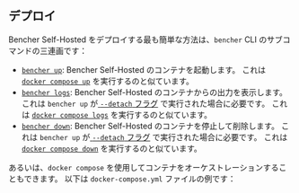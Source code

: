 
## デプロイ

Bencher Self-Hosted をデプロイする最も簡単な方法は、`bencher` CLI のサブコマンドの三連画です：

- [`bencher up`][bencher up]: Bencher Self-Hosted のコンテナを起動します。
  これは [`docker compose up`][docker compose up] を実行するのと似ています。
- [`bencher logs`][bencher logs]: Bencher Self-Hosted のコンテナからの出力を表示します。
  これは `bencher up` が[ `--detach` フラグ][detach flag] で実行された場合に必要です。
  これは [`docker compose logs`][docker compose logs] を実行するのと似ています。
- [`bencher down`][bencher down]: Bencher Self-Hosted のコンテナを停止して削除します。
  これは `bencher up` が[ `--detach` フラグ][detach flag] で実行された場合に必要です。
  これは [`docker compose down`][docker compose down] を実行するのと似ています。

[docker compose up]: https://docs.docker.com/reference/cli/docker/compose/up/
[docker compose logs]: https://docs.docker.com/reference/cli/docker/compose/logs/
[docker compose down]: https://docs.docker.com/reference/cli/docker/compose/down/

[bencher up]: #bencher-up
[bencher logs]: #bencher-logs
[bencher down]: #bencher-down
[detach flag]: #--detach

<div class="box">
  <BencherUp />
</div>

<div class="box">
  <BencherLogs />
</div>

<div class="box">
  <BencherDown />
</div>

あるいは、`docker compose` を使用してコンテナをオーケストレーションすることもできます。
以下は `docker-compose.yml` ファイルの例です：

<DockerCompose />